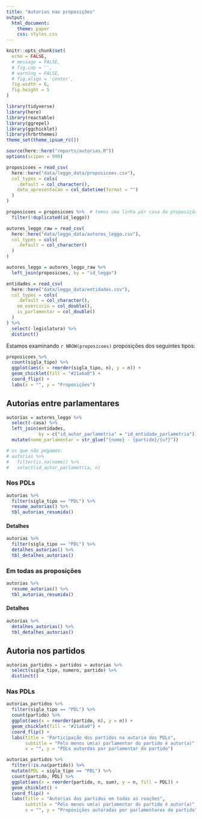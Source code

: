 ```yaml
---
title: "Autorias nas proposições"
output:
  html_document:
    theme: paper
    css: styles.css
---
```


```r
knitr::opts_chunk$set(
  echo = FALSE,
  # message = FALSE,
  # fig.cap = '',
  # warning = FALSE,
  # fig.align = 'center',
  fig.width = 6,
  fig.height = 5
)
```

```r
library(tidyverse)
library(here)
library(reactable)
library(ggrepel)
library(ggchicklet)
library(hrbrthemes)
theme_set(theme_ipsum_rc())

source(here::here("reports/autorias.R"))
options(scipen = 999)
```

```r
proposicoes = read_csv(
  here::here("data/leggo_data/proposicoes.csv"),
  col_types = cols(
    .default = col_character(),
    data_apresentacao = col_datetime(format = "")
  )
)

proposicoes = proposicoes %>%  # temos uma linha por casa da proposição
  filter(!duplicated(id_leggo))
```

```r
autores_leggo_raw = read_csv(
  here::here("data/leggo_data/autores_leggo.csv"), 
  col_types = cols(
    .default = col_character()
  )
)

autores_leggo = autores_leggo_raw %>% 
  left_join(proposicoes, by = "id_leggo")
```

```r
entidades = read_csv(
  here::here("data/leggo_data/entidades.csv"),
  col_types = cols(
    .default = col_character(),
    em_exercicio = col_double(),
    is_parlamentar = col_double()
  )
) %>% 
  select(-legislatura) %>% 
  distinct()
```

Estamos examinando `r NROW(proposicoes)` proposições dos seguintes tipos:

```r
proposicoes %>% 
  count(sigla_tipo) %>% 
  ggplot(aes(x = reorder(sigla_tipo, n), y = n)) + 
  geom_chicklet(fill = "#21a6a0") + 
  coord_flip() + 
  labs(x = "", y = "Proposições")
```

## Autorias entre parlamentares

<!-- TO DO: há 4 suplentes de senadores e 3 proposições que não recuperamos ainda.  -->

```r
autorias = autores_leggo %>%
  select(-casa) %>% 
  left_join(entidades,
            by = c("id_autor_parlametria" = "id_entidade_parlametria")) %>% 
  mutate(nome_parlamentar = str_glue("{nome} - {partido}/{uf}"))
```

```r
# os que não pegamos:
# autorias %>% 
#   filter(is.na(nome)) %>% 
#   select(id_autor_parlametria, n)
```


### Nos PDLs

```r
autorias %>% 
  filter(sigla_tipo == "PDL") %>% 
  resume_autorias() %>% 
  tbl_autorias_resumida()
```

#### Detalhes

```r
autorias %>% 
  filter(sigla_tipo == "PDL") %>% 
  detalhes_autorias() %>% 
  tbl_detalhes_autorias()
```


### Em todas as proposições

```r
autorias %>% 
  resume_autorias() %>% 
  tbl_autorias_resumida()
```

#### Detalhes

```r
autorias %>% 
  detalhes_autorias() %>% 
  tbl_detalhes_autorias()
```


## Autoria nos partidos

```r
autorias_partidos = partidos = autorias %>% 
  select(sigla_tipo, numero, partido) %>% 
  distinct()
```

### Nas PDLs

```r
autorias_partidos %>%
  filter(sigla_tipo == "PDL") %>%
  count(partido) %>%
  ggplot(aes(x = reorder(partido, n), y = n)) +
  geom_chicklet(fill = "#21a6a0") +
  coord_flip() +
  labs(title = "Participação dos partidos na autoria dos PDLs",
       subtitle = "Pelo menos um(a) parlamentar do partido é autor(a)",
       x = "", y = "PDLs autordas por parlamentar do partido")
```

```r
autorias_partidos %>%
  filter(!is.na(partido)) %>% 
  mutate(PDL = sigla_tipo == "PDL") %>% 
  count(partido, PDL) %>%
  ggplot(aes(x = reorder(partido, n, sum), y = n, fill = PDL)) +
  geom_chicklet() +
  coord_flip() +
  labs(title = "Autorias dos partidos em todas as reações",
       subtitle = "Pelo menos um(a) parlamentar do partido é autor(a)",
       x = "", y = "Proposições autoradas por parlamentares do partido")
```